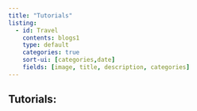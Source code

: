 ```yaml
---
title: "Tutorials"
listing:
  - id: Travel
    contents: blogs1
    type: default
    categories: true
    sort-ui: [categories,date]
    fields: [image, title, description, categories]
---
```


## Tutorials:

::: {#Tutorials}

:::
